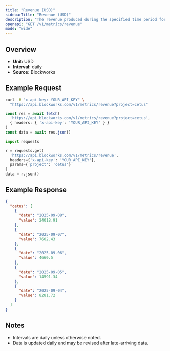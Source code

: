 ```yaml
---
title: "Revenue (USD)"
sidebarTitle: "Revenue (USD)"
description: "The revenue produced during the specified time period for given project."
openapi: "GET /v1/metrics/revenue"
mode: "wide"
---
```


## Overview

- **Unit:** USD
- **Interval:** daily
- **Source:** Blockworks

## Example Request

<CodeGroup>

```bash cURL
curl -H "x-api-key: YOUR_API_KEY" \
  "https://api.blockworks.com/v1/metrics/revenue?project=cetus"
```

```typescript TypeScript
const res = await fetch(
  'https://api.blockworks.com/v1/metrics/revenue?project=cetus',
  { headers: { 'x-api-key': 'YOUR_API_KEY' } }
)
const data = await res.json()
```

```python Python
import requests

r = requests.get(
  'https://api.blockworks.com/v1/metrics/revenue',
  headers={'x-api-key': 'YOUR_API_KEY'},
  params={'project': 'cetus'}
)
data = r.json()
```

</CodeGroup>

## Example Response

```json
{
  "cetus": [
    {
      "date": "2025-09-08",
      "value": 24018.91
    },
    {
      "date": "2025-09-07",
      "value": 7602.43
    },
    {
      "date": "2025-09-06",
      "value": 4660.5
    },
    {
      "date": "2025-09-05",
      "value": 14591.34
    },
    {
      "date": "2025-09-04",
      "value": 8281.72
    }
  ]
}
```

## Notes
- Intervals are daily unless otherwise noted.
- Data is updated daily and may be revised after late-arriving data.